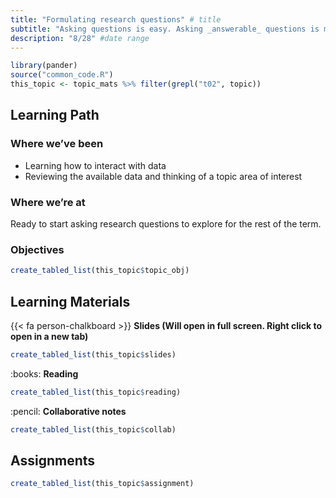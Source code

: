 ```yaml
---
title: "Formulating research questions" # title 
subtitle: "Asking questions is easy. Asking _answerable_ questions is more difficult." # sub title
description: "8/28" #date range
---
```


```r
library(pander)
source("common_code.R")
this_topic <- topic_mats %>% filter(grepl("t02", topic))
```
## Learning Path

### Where we've been
* Learning how to interact with data
* Reviewing the available data and thinking of a topic area of interest 

### Where we're at
Ready to start asking research questions to explore for the rest of the term. 


### Objectives

```r
create_tabled_list(this_topic$topic_obj)
```


## Learning Materials

{{< fa person-chalkboard >}}  **Slides (Will open in full screen. Right click to open in a new tab)**

```r
create_tabled_list(this_topic$slides)
```

:books:  **Reading** 

```r
create_tabled_list(this_topic$reading)
```


:pencil: **Collaborative notes**

```r
create_tabled_list(this_topic$collab)
```

## Assignments

```r
create_tabled_list(this_topic$assignment)
```


